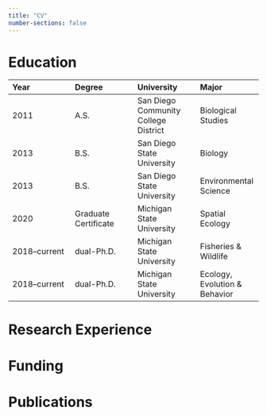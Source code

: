 ```yaml
---
title: "CV"
number-sections: false
---
```

# Education

| Year | Degree | University | Major |
|:-----------------|:-----------------|:-----------------|:-----------------|
| 2011 | A.S. | San Diego Community College District | Biological Studies |
| 2013 | B.S. | San Diego State University | Biology |
| 2013 | B.S. | San Diego State University | Environmental Science |
| 2020 | Graduate Certificate | Michigan State University | Spatial Ecology |
| 2018--current | dual-Ph.D. | Michigan State University | Fisheries & Wildlife |
| 2018--current | dual-Ph.D. | Michigan State University | Ecology, Evolution & Behavior |

# Research Experience

# Funding

# Publications
::: {#refs}
:::